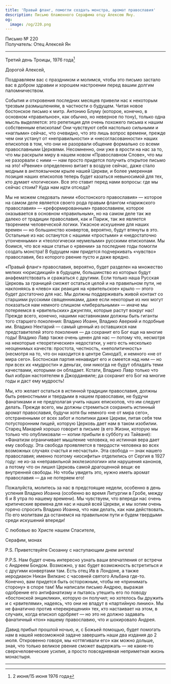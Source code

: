 ```yaml
---
title: 'Правый фланг, помогли создать монстра, аромат православия'
description: Письмо блаженного Серафима отцу Алексею Яну.
og:
  image: /og/220.png
---
```


<div style={{textAlign:'right', fontFamily:'monospace'}}>Письмо № 220</div>
<div style={{textAlign:'left', fontFamily:'monospace'}}>Получатель: Отец Алексей Ян</div>

---

Третий день Троицы, 1976 года[^1]

Дорогой Алексей,

Поздравляем вас с праздником и молимся, чтобы это письмо застало вас в добром здравии и хорошем настроении перед вашим долгим паломничеством.

События и откровения последних месяцев привели нас к некоторым трезвым размышлениям, в частности о будущем. Читая новое бостонское письмо к митр. Антонию Блуму (которое, конечно, в основном «правильное», как обычно, но неверное по тону), только одна мысль выделяется: это репетиция для очень похожего письма к нашим собственным епископам! Они чувствуют себя настолько сильными и «наглыми» сейчас, что очевидно, что это лишь вопрос времени, прежде чем они устанут от «неправильности» и «несогласованности» наших епископов в том, что они не разорвали общение формально со всеми православными Церквями. Несомненно, они уже в ярости на нас за то, что мы раскрыли миру в нашем новом «Православном Слове», что мы не разорвали с ними — нам просто придется получить открытое письмо на это! «Рвение» определенно витает в воздухе сейчас, даже стало модным в англоязычном крыле нашей Церкви, и более умеренная позиция наших епископов теперь будет казаться невыносимой для тех, кто думает «логически». Все это ставит перед нами вопросы: где мы сейчас стоим? Куда нам идти отсюда?

Мы не можем следовать линии «бостонского православия» — которое на самом деле является своего рода правым флангом «парижского православия» — «реформированным» православием, которое оказывается в основном «правильным», но на самом деле так же далеко от традиции православия, как и Париж, так же является творением человеческой логики. Ужасное искушение для наших времен — но большинство конвертов, вероятно, будут втянуты в это. Остальные из нас останутся с нашими «простыми» и «недостаточно утонченными» и «теологически неумелыми» русскими епископами. Мы боимся, что все наши статьи о «рвении» за последние годы помогли создать монстра! В будущем нам придется подчеркивать «чувство» православия, без которого рвение пусто и даже вредно.

«Правый фланг» православия, вероятно, будет разделен на множество мелких «юрисдикций» в будущем, большинство из которых будут анафематствовать и сражаться с другими. Если только наша Русская Церковь за границей сможет остаться целой и на правильном пути, не наклоняясь в «лево» как реакция на «рвительское» крыло — этого будет достаточно для нас. Мы должны поддерживать живой контакт со старшими русскими священниками, даже если некоторые из них могут показаться нам немного слишком «либеральными» — иначе мы потеряемся в «рвительских» джунглях, которые растут вокруг нас! Прежде всего, конечно, нашими наставниками должны быть гиганты того старшего поколения: Владико Иоанн, Владико Аверкий и подобные им. Владико Нектарий — самый ценный из оставшихся нам представителей этого поколения — да сохранит его Бог еще на многие годы! Владико Лавр также очень ценен для нас — потому что, несмотря на некоторые «теоретические» недостатки, у него есть несколько неоценимых качеств: простота, честность, «неполитичность» (несмотря на то, что он находится в центре Синода!), и немного «не от мира сего». Бостонская партия ненавидит его и смеется над ним — но при всех их «мудрости» и деньгах, они никогда не будут обладать теми качествами, которыми он обладает. Кстати, Владико Лавр только что был избран настоятелем в Джорданвиле; да сохранит его Бог на многие годы и даст ему мудрость!

Мы, кто желает остаться в истинной традиции православия, должны быть ревностными и твердыми в нашем православии, не будучи фанатиками и не предполагая учить наших епископов, что им следует делать. Прежде всего, мы должны стремиться сохранить истинный аромат православия, будучи хотя бы немного «не от мира сего», отстраненными от всех забот и политики даже Церкви, питая себя тем потусторонним пищей, которую Церковь дает нам в таком изобилии. Старец Макарий хорошо говорит в письме (в его Жизни, которую мы только что опубликовали — копии прибыли в субботу из Тайваня): «Фанатизм ограничивает мышление человека, но истинная вера дает ему свободу. Эта свобода проявляется в твердости человека во всех возможных случаях счастья и несчастья». Эта свобода — знак нашего православия; именно поэтому «иосифиты» отделились от Сергия в 1927 году: не из-за «неправильной экклезиологии» или нарушения канонов, а потому что он лишил Церковь самой драгоценной вещи: ее внутренней свободы. Но чтобы увидеть это, нужно иметь аромат православия — да не потеряем его!

Пожалуйста, молитесь за нас в предстоящие недели, особенно в день успения Владико Иоанна (особенно во время Литургии в Гробе, между 6 и 8 утра по нашему времени). Мы чувствуем, что впереди нас очень критические времена для нас и нашей всей Церкви, и мы хотим очень горячо спросить Владико Иоанна, что нам делать, как нам действовать. По его молитвам да останемся на правильном пути и будем твердыми среди искушений впереди!

С любовью во Христе нашем Спасителе,

Серафим, монах

P.S. Приветствуйте Сюзанну с наступающим днем ангела!

P.P.S. Нам будет очень интересно узнать ваши впечатления от встречи с Андреем Бондом. Возможно, у вас будет возможность встретиться и с другими конвертами там. Есть отец Ив в Лондоне, а также иеродиакон Никан Вилканс с часовней святого Альбана где-то. Конечно, вам придется быть осторожным, чтобы не «принимать сторону» в споре там! Мы написали письмо Андрею, выражая одобрение его антифанатизму и пытаясь утешить его по поводу «бостонской энциклики», которую он получил; но хотелось бы дружить и с «рвителями», надеясь, что они не впадут в «партийную линию». Мы не фанатично против «перекрещения» тех, кто настаивает на этом, в случаях, когда епископ одобряет — но это не должно задавать фанатичный «тон» нашему православию, что и шокировало Андрея.

Давид прибыл прошлой ночью, и, с Божьей помощью, будет помогать нам в нашей невозможной задаче завершить наши два издания до 2 июля. Откровенно говоря, мы «оттягивали его» как можно дольше, зная, что только великое рвение сможет выдержать — не какие-то сверхчеловеческие усилия, а просто повседневная неприметная жизнь монастыря.

---

[^1]: 2 июня/15 июня 1976 года